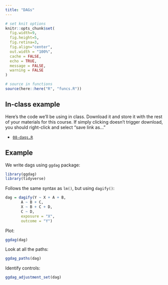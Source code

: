 ```yaml
---
title: "DAGs"
---
```




```r
# set knit options
knitr::opts_chunk$set(
  fig.width=9, 
  fig.height=5, 
  fig.retina=3,
  fig.align="center",
  out.width = "100%",
  cache = FALSE,
  echo = TRUE,
  message = FALSE, 
  warning = FALSE
)

# source in functions
source(here::here("R", "funcs.R"))

```





## In-class example


Here's the code we'll be using in class. Download it and store it with the rest of your materials for this course. If simply clicking doesn't trigger download, you should right-click and select "save link as..."

- [<i class="fas fa-file-archive"></i> `08-dags.R`](/files/example-scripts/08-dags.R)




## Example


We write dags using `ggdag` package:


```r
library(ggdag)
library(tidyverse)
```



Follows the same syntax as `lm()`, but using `dagify()`:


```r
dag = dagify(Y ~ X + A + B,
       A ~ B + C,
       X ~ B + C + D,
       C ~ D,
       exposure = "X", 
       outcome = "Y")
```


Plot:


```r
ggdag(dag)
```



Look at all the paths:


```r
ggdag_paths(dag)
```


Identify controls:


```r
ggdag_adjustment_set(dag)
```

